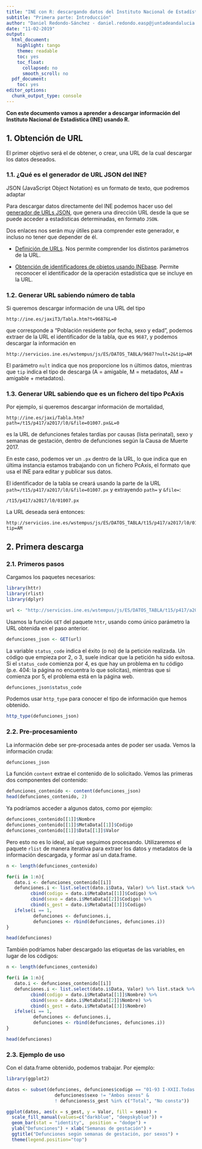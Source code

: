 ---
title: "INE con R: descargando datos del Instituto Nacional de Estadística desde R"
subtitle: "Primera parte: Introducción"
author: "Daniel Redondo-Sánchez - daniel.redondo.easp@juntadeandalucia.es"
date: "11-02-2019"
output:
  html_document:
    highlight: tango
    theme: readable    
    toc: yes
    toc_float:
      collapsed: no
      smooth_scroll: no
  pdf_document:
    toc: yes
editor_options: 
  chunk_output_type: console
---

**Con este documento vamos a aprender a descargar información del Instituto Nacional de Estadística (INE) usando R.**

## 1. Obtención de URL

El primer objetivo será el de obtener, o crear, una URL de la cual descargar los datos deseados.

### 1.1. ¿Qué es el generador de URL JSON del INE?

JSON (JavaScript Object Notation) es un formato de texto, que podremos adaptar 

Para descargar datos directamente del INE podemos hacer uso del [generador de URLs JSON](https://www.ine.es/dyngs/DataLab/manual.html?cid=66), que genera una dirección URL desde la que se puede acceder a estadísticas determinadas, en formato `JSON`.

Dos enlaces nos serán muy útiles para comprender este generador, e incluso no tener que depender de él.

* [Definición de URLs](https://www.ine.es/dyngs/DataLab/manual.html?cid=47). Nos permite comprender los distintos parámetros de la URL.

* [Obtención de identificadores de objetos usando INEbase](https://www.ine.es/dyngs/DataLab/es/manual.html?cid=1259945947403). Permite reconocer el identificador de la operación estadística que se incluye en la URL.

### 1.2. Generar URL sabiendo número de tabla

Si queremos descargar información de una URL del tipo

```{}
http://ine.es/jaxiT3/Tabla.htm?t=9687&L=0
```

que corresponde a "Población residente por fecha, sexo y edad", podemos extraer de la URL el identificador de la tabla, que es `9687`, y podemos descargar la información en 

```{}
http://servicios.ine.es/wstempus/js/ES/DATOS_TABLA/9687?nult=2&tip=AM
```

El parámetro `nult` indica que nos proporcione los n últimos datos, mientras que `tip` indica el tipo de descarga (A = amigable, M = metadatos, AM = amigable + metadatos).

### 1.3. Generar URL sabiendo que es un fichero del tipo PcAxis 

Por ejemplo, si queremos descargar información de mortalidad,

```{}
http://ine.es/jaxi/Tabla.htm?path=/t15/p417/a2017/l0/&file=01007.px&L=0
```

es la URL de defunciones fetales tardías por causas (lista perinatal), sexo y semanas de gestación, dentro de defunciones según la Causa de Muerte 2017.

En este caso, podemos ver un `.px` dentro de la URL, lo que indica que en última instancia estamos trabajando con un fichero PcAxis, el formato que usa el INE para editar y publicar sus datos.

El identificador de la tabla se creará usando la parte de la URL `path=/t15/p417/a2017/l0/&file=01007.px` y extrayendo `path=` y `&file=`:


```{}
/t15/p417/a2017/l0/01007.px
```

La URL deseada será entonces:

```{}
http://servicios.ine.es/wstempus/js/ES/DATOS_TABLA/t15/p417/a2017/l0/01007.px?tip=AM
```

## 2. Primera descarga

### 2.1. Primeros pasos

Cargamos los paquetes necesarios:
```{r message=FALSE}
library(httr)
library(rlist)
library(dplyr)
```

```{r}
url <- "http://servicios.ine.es/wstempus/js/ES/DATOS_TABLA/t15/p417/a2017/l0/01007.px?tip=AM"
```

Usamos la función `GET` del paquete `httr`, usando como único parámetro la URL obtenida en el paso anterior.

```{r peticion}
defunciones_json <- GET(url)
```

La variable `status_code` indica el éxito (o no) de la petición realizada. Un código que empieza por 2, o 3, suele indicar que la petición ha sido exitosa. Si el `status_code` comienza por 4, es que hay un problema en tu código (p.e. 404: la página no encuentra lo que solicitas), mientras que si comienza por 5, el problema está en la página web.

```{r}
defunciones_json$status_code
```

Podemos usar `http_type` para conocer el tipo de información que hemos obtenido.

```{r}
http_type(defunciones_json)
```

### 2.2. Pre-procesamiento

La información debe ser pre-procesada antes de poder ser usada. Vemos la información cruda:

```{r}
defunciones_json
```

La función `content` extrae el contenido de lo solicitado. Vemos las primeras dos componentes del contenido:

```{r}
defunciones_contenido <- content(defunciones_json)
head(defunciones_contenido, 2)
```

Ya podríamos acceder a algunos datos, como por ejemplo:

```{r}
defunciones_contenido[[1]]$Nombre
defunciones_contenido[[1]]$MetaData[[1]]$Codigo
defunciones_contenido[[1]]$Data[[1]]$Valor
```

Pero esto no es lo ideal, así que seguimos procesando. Utilizaremos el paquete `rlist` de manera iterativa para extraer los datos y metadatos de la información descargada, y formar así un data.frame.


```{r}
n <- length(defunciones_contenido)

for(i in 1:n){
   dato.i <- defunciones_contenido[[i]]
   defunciones.i <- list.select(dato.i$Data, Valor) %>% list.stack %>%
         cbind(codigo = dato.i$MetaData[[1]]$Codigo) %>%
         cbind(sexo = dato.i$MetaData[[2]]$Codigo) %>%
         cbind(s_gest = dato.i$MetaData[[3]]$Codigo)
   ifelse(i == 1,
          defunciones <- defunciones.i,
          defunciones <- rbind(defunciones, defunciones.i))
}

head(defunciones)
```

También podríamos haber descargado las etiquetas de las variables, en lugar de los códigos:


```{r}
n <- length(defunciones_contenido)

for(i in 1:n){
   dato.i <- defunciones_contenido[[i]]
   defunciones.i <- list.select(dato.i$Data, Valor) %>% list.stack %>%
         cbind(codigo = dato.i$MetaData[[1]]$Nombre) %>%
         cbind(sexo = dato.i$MetaData[[2]]$Nombre) %>%
         cbind(s_gest = dato.i$MetaData[[3]]$Nombre)
   ifelse(i == 1,
          defunciones <- defunciones.i,
          defunciones <- rbind(defunciones, defunciones.i))
}

head(defunciones)
```



### 2.3. Ejemplo de uso

Con el data.frame obtenido, podemos trabajar. Por ejemplo:

```{r}
library(ggplot2)

datos <- subset(defunciones, defunciones$codigo == "01-93 I-XXII.Todas las causas" &
                  defunciones$sexo != "Ambos sexos" &
                  ! defunciones$s_gest %in% c("Total", "No consta"))

ggplot(datos, aes(x = s_gest, y = Valor, fill = sexo)) +
  scale_fill_manual(values=c("darkblue", "deepskyblue")) +
  geom_bar(stat = "identity",  position = "dodge") +
  ylab("Defunciones") + xlab("Semanas de gestación") +
  ggtitle("Defunciones según semanas de gestación, por sexos") +
  theme(legend.position="top")
```